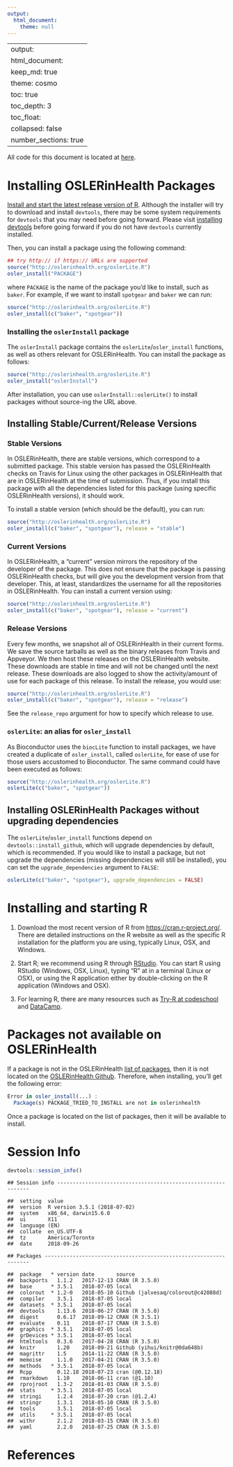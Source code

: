 ```yaml
---
output:
  html_document:
    theme: null
---
```

---
output: 
  html_document:
    keep_md: true
    theme: cosmo
    toc: true
    toc_depth: 3
    toc_float:
      collapsed: false
    number_sections: true
---





All code for this document is located at [here](https://raw.githubusercontent.com/muschellij2/neuroc/master/install_oslerinhealth/index.R).

# Installing OSLERinHealth Packages 

[Install and start the latest release version of R](#installing-and-starting-r).  Although the installer will try to download and install `devtools`, there may be some system requirements for `devtools` that you may need before going forward.  Please visit [installing devtools](installing-devtools) before going forward if you do not have `devtools` currently installed. 

Then, you can install a package using the following command:

```r
## try http:// if https:// URLs are supported
source("http://oslerinhealth.org/oslerLite.R")
osler_install("PACKAGE")
```
where `PACKAGE` is the name of the package you'd like to install, such as `baker`.  For example, if we want to install `spotgear` and `baker` we can run:
```r
source("http://oslerinhealth.org/oslerLite.R")
osler_install(c("baker", "spotgear"))
```

### Installing the `oslerInstall` package

The `oslerInstall` package contains the `oslerLite`/`osler_install` functions, as well as others relevant for OSLERinHealth.  You can install the package as follows:

```r
source("http://oslerinhealth.org/oslerLite.R")
osler_install("oslerInstall")
```

After installation, you can use `` oslerInstall::oslerLite() `` to install packages without source-ing the URL above.


## Installing Stable/Current/Release Versions

### Stable Versions
In OSLERinHealth, there are stable versions, which correspond to a submitted package.  This stable version has passed the OSLERinHealth checks on Travis for Linux using the other packages in OSLERinHealth that are in OSLERinHealth at the time of submission.  Thus, if you install this package with all the dependencies listed for this package (using specific OSLERinHealth versions), it should work.

To install a stable version (which should be the default), you can run:

```r
source("http://oslerinhealth.org/oslerLite.R")
osler_install(c("baker", "spotgear"), release = "stable")
```

### Current Versions

In OSLERinHealth, a "current" version mirrors the repository of the developer of the package.  This does not ensure that the package is passing OSLERinHealth checks, but will give you the development version from that developer.  This, at least, standardizes the username for all the repositories in OSLERinHealth.  You can install a current version using:

```r
source("http://oslerinhealth.org/oslerLite.R")
osler_install(c("baker", "spotgear"), release = "current")
```

### Release Versions

Every few months, we snapshot all of OSLERinHealth in their current forms.  We save the source tarballs as well as the binary releases from Travis and Appveyor.  We then host these releases on the OSLERinHealth website.  These downloads are stable in time and will not be changed until the next release.  These downloads are also logged to show the activity/amount of use for each package of this release.  To install the release, you would use:

```r
source("http://oslerinhealth.org/oslerLite.R")
osler_install(c("baker", "spotgear"), release = "release")
```

See the `release_repo` argument for how to specify which release to use.

### `oslerLite`: an alias for `osler_install`

As Bioconductor uses the `biocLite` function to install packages, we have created a duplicate of `osler_install`, called `oslerLite`, for ease of use for those users accustomed to Bioconductor.  The same command could have been executed as follows:
```r
source("http://oslerinhealth.org/oslerLite.R")
oslerLite(c("baker", "spotgear"))
```


## Installing OSLERinHealth Packages without upgrading dependencies

The `oslerLite`/`osler_install` functions depend on `devtools::install_github`, which will upgrade dependencies by default, which is recommended.  If you would like to install a package, but not upgrade the dependencies (missing dependencies will still be installed), you can set the `upgrade_dependencies` argument to `FALSE`:

```r
oslerLite(c("baker", "spotgear"), upgrade_dependencies = FALSE)
```

# Installing and starting R 

1.  Download the most recent version of R from [https://cran.r-project.org/](https://cran.r-project.org/). There are detailed instructions on the R website as well as the specific R installation for the platform you are using, typically Linux, OSX, and Windows.

2.  Start R; we recommend using R through [RStudio](https://www.rstudio.com/).  You can start R using RStudio (Windows, OSX, Linux), typing "R" at in a terminal (Linux or OSX), or using the R application either by double-clicking on the R application (Windows and OSX).

3.  For learning R, there are many resources such as [Try-R at codeschool](http://tryr.codeschool.com/) and [DataCamp](https://www.datacamp.com/getting-started?step=2&track=r).


# Packages not available on OSLERinHealth

If a package is not in the OSLERinHealth [list of packages ](http://oslerinhealth.org/list-packages/all), then it is not located on the [OSLERinHealth Github](https://github.com/oslerinhealth?tab=repositories).  Therefore, when installing, you'll get the following error:

```r
Error in osler_install(...) : 
  Package(s) PACKAGE_TRIED_TO_INSTALL are not in oslerinhealth
```

Once a package is located on the list of packages, then it will be available to install. 


# Session Info


```r
devtools::session_info()
```

```
## Session info -------------------------------------------------------------
```

```
##  setting  value                       
##  version  R version 3.5.1 (2018-07-02)
##  system   x86_64, darwin15.6.0        
##  ui       X11                         
##  language (EN)                        
##  collate  en_US.UTF-8                 
##  tz       America/Toronto             
##  date     2018-09-26
```

```
## Packages -----------------------------------------------------------------
```

```
##  package   * version date       source                            
##  backports   1.1.2   2017-12-13 CRAN (R 3.5.0)                    
##  base      * 3.5.1   2018-07-05 local                             
##  colorout  * 1.2-0   2018-05-10 Github (jalvesaq/colorout@c42088d)
##  compiler    3.5.1   2018-07-05 local                             
##  datasets  * 3.5.1   2018-07-05 local                             
##  devtools    1.13.6  2018-06-27 CRAN (R 3.5.0)                    
##  digest      0.6.17  2018-09-12 CRAN (R 3.5.1)                    
##  evaluate    0.11    2018-07-17 CRAN (R 3.5.0)                    
##  graphics  * 3.5.1   2018-07-05 local                             
##  grDevices * 3.5.1   2018-07-05 local                             
##  htmltools   0.3.6   2017-04-28 CRAN (R 3.5.0)                    
##  knitr       1.20    2018-09-21 Github (yihui/knitr@0da648b)      
##  magrittr    1.5     2014-11-22 CRAN (R 3.5.0)                    
##  memoise     1.1.0   2017-04-21 CRAN (R 3.5.0)                    
##  methods   * 3.5.1   2018-07-05 local                             
##  Rcpp        0.12.18 2018-07-23 cran (@0.12.18)                   
##  rmarkdown   1.10    2018-06-11 cran (@1.10)                      
##  rprojroot   1.3-2   2018-01-03 CRAN (R 3.5.0)                    
##  stats     * 3.5.1   2018-07-05 local                             
##  stringi     1.2.4   2018-07-20 cran (@1.2.4)                     
##  stringr     1.3.1   2018-05-10 CRAN (R 3.5.0)                    
##  tools       3.5.1   2018-07-05 local                             
##  utils     * 3.5.1   2018-07-05 local                             
##  withr       2.1.2   2018-03-15 CRAN (R 3.5.0)                    
##  yaml        2.2.0   2018-07-25 CRAN (R 3.5.0)
```

# References
